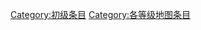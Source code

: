 {{catmore1|[[Wikipedia:地图专题|Wikipedia:地图专题]]}}
{{Articles by Quality| topic=地图|project=地图|format=TOC}}
{{Wikipedia category}}
{{emptycat}}
[[Category:初级条目|Category:初级条目]]
[[Category:各等级地图条目|Category:各等级地图条目]]